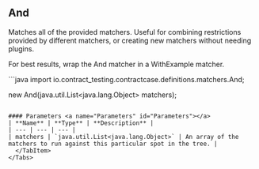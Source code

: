 
## And

Matches all of the provided matchers. Useful for combining restrictions provided by different matchers, or creating new matchers without needing plugins.

For best results, wrap the And matcher in a WithExample matcher.

<Tabs groupId="language">
  <TabItem value="java" label="Java">
```java
import io.contract_testing.contractcase.definitions.matchers.And;

new And(java.util.List<java.lang.Object> matchers);
```

#### Parameters <a name="Parameters" id="Parameters"></a>
| **Name** | **Type** | **Description** |
| --- | --- | --- |
| matchers | `java.util.List<java.lang.Object>` | An array of the matchers to run against this particular spot in the tree. |
  </TabItem>
</Tabs>
